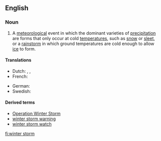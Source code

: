 ==English==
===Noun===
{{wikipedia}}
{{en-noun}}

#A [[meteorological]] event in which the dominant varieties of [[precipitation]] are forms that only occur at cold [[temperature]]s, such as [[snow]] or [[sleet]], or a [[rainstorm]] in which ground temperatures are cold enough to allow [[ice]] to form.

====Translations====
{{trans-top|A winter storm}}
* Dutch: {{t|nl|winterstorm|m}}, {{t|nl|sneeuwstorm|m}}, {{t|nl|winterse storm|m}}
* French: {{t|fr| tempête de neige|f}}
{{trans-mid}}
* German: {{t|de|Wintersturm|m}}
* Swedish: {{t|sv|vinterstorm|c}}
{{trans-bottom}}

====Derived terms====
*[[w:Operation Winter Storm|Operation Winter Storm]]
*[[winter storm warning]]
*[[winter storm watch]]

[[fi:winter storm]]
